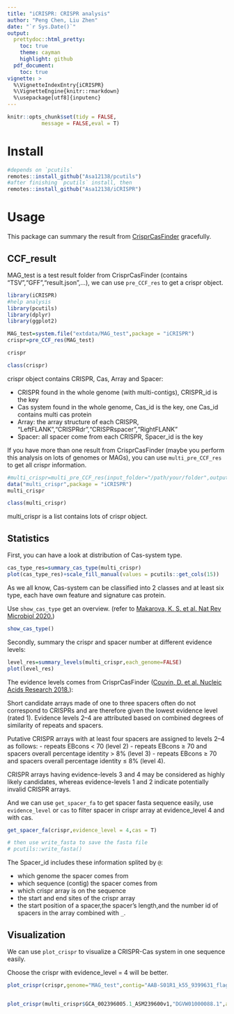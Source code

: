 ```yaml
---
title: "iCRISPR: CRISPR analysis"
author: "Peng Chen, Liu Zhen"
date: "`r Sys.Date()`"
output:
  prettydoc::html_pretty:
    toc: true
    theme: cayman
    highlight: github
  pdf_document:
    toc: true
vignette: >
  %\VignetteIndexEntry{iCRISPR}
  %\VignetteEngine{knitr::rmarkdown}
  %\usepackage[utf8]{inputenc}
---
```


```r
knitr::opts_chunk$set(tidy = FALSE,
		   message = FALSE,eval = T)
```

# Install
```r
#depends on `pcutils`
remotes::install_github("Asa12138/pcutils")
#after finishing `pcutils` install, then
remotes::install_github("Asa12138/iCRISPR")
```

# Usage
This package can summary the result from [CrisprCasFinder](https://crisprcas.i2bc.paris-saclay.fr/CrisprCasFinder/Index) gracefully. 

## CCF_result
MAG_test is a test result folder from CrisprCasFinder (contains "TSV","GFF","result.json",...), we can use `pre_CCF_res` to get a crispr object.

```r
library(iCRISPR)
#help analysis
library(pcutils)
library(dplyr)
library(ggplot2)

MAG_test=system.file("extdata/MAG_test",package = "iCRISPR")
crispr=pre_CCF_res(MAG_test)

crispr

class(crispr)
```
crispr object contains CRISPR, Cas, Array and Spacer:

- CRISPR found in the whole genome (with multi-contigs), CRISPR_id is the key
- Cas system found in the whole genome, Cas_id is the key, one Cas_id contains multi cas protein
- Array: the array structure of each CRISPR, "LeftFLANK","CRISPRdr","CRISPRspacer","RightFLANK"
- Spacer: all spacer come from each CRISPR, Spacer_id is the key

If you have more than one result from CrisprCasFinder (maybe you perform this analysis on lots of genomes or MAGs), 
you can use `multi_pre_CCF_res` to get all crispr information.
```r
#multi_crispr=multi_pre_CCF_res(input_folder="/path/your/folder",output_folder="./pre_CCF_res_out",threads=1)
data("multi_crispr",package = "iCRISPR")
multi_crispr

class(multi_crispr)
```

multi_crispr is a list contains lots of crispr object.

## Statistics

First, you can have a look at distribution of Cas-system type.
```r
cas_type_res=summary_cas_type(multi_crispr)
plot(cas_type_res)+scale_fill_manual(values = pcutils::get_cols(15))
```

As we all know, Cas-system can be classified into 2 classes and at least six type, each have own feature and signature cas protein.

Use `show_cas_type` get an overview. (refer to [Makarova, K. S. et al. Nat Rev Microbiol 2020.](https://www.nature.com/articles/s41579-019-0299-x))

```r
show_cas_type()
```

Secondly, summary the crispr and spacer number at different evidence levels:
```r
level_res=summary_levels(multi_crispr,each_genome=FALSE)
plot(level_res)
```

The evidence levels comes from CrisprCasFinder ([Couvin, D. et al. Nucleic Acids Research 2018.](https://academic.oup.com/nar/article/46/W1/W246/5001162)):

Short candidate arrays made of one to three spacers often do not correspond to CRISPRs and are therefore given the lowest evidence level (rated 1). Evidence levels 2–4 are attributed based on combined degrees of similarity of repeats and spacers.

Putative CRISPR arrays with at least four spacers are assigned to levels 2–4 as follows: 
- repeats EBcons < 70 (level 2)
- repeats EBcons ≥ 70 and spacers overall percentage identity > 8% (level 3)
- repeats EBcons ≥ 70 and spacers overall percentage identity ≤ 8% (level 4). 

CRISPR arrays having evidence-levels 3 and 4 may be considered as highly likely candidates, whereas evidence-levels 1 and 2 indicate potentially invalid CRISPR arrays. 

And we can use `get_spacer_fa` to get spacer fasta sequence easily, 
use `evidence_level` or `cas` to filter spacer in crispr array at evidence_level 4 and with cas.
```r
get_spacer_fa(crispr,evidence_level = 4,cas = T)

# then use write_fasta to save the fasta file
# pcutils::write_fasta()
```

The Spacer_id includes these information splited by `@`: 

- which genome the spacer comes from
- which sequence (contig) the spacer comes from
- which crispr array is on the sequence
- the start and end sites of the crispr array
- the start position of a spacer,the spacer's length,and the number id of spacers in the array combined with `_`.


## Visualization
We can use `plot_crispr` to visualize a CRISPR-Cas system in one sequence easily.

Choose the crispr with evidence_level = 4 will be better.
```r
plot_crispr(crispr,genome="MAG_test",contig="AAB-S01R1_k55_9399631_flag=0_multi=9.8751_len=26518")


plot_crispr(multi_crispr$GCA_002396005.1_ASM239600v1,"DGVW01000088.1",array = F)
```

